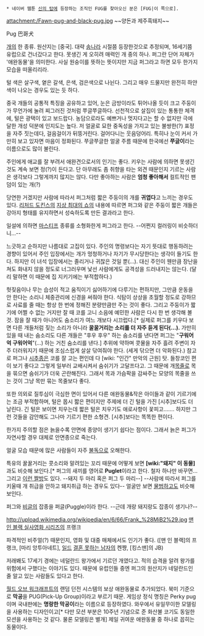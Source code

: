  * 네이버 웹툰 [[신의 탑]]에 등장하는 조직인 FUG를 찾아오신 분은 [FUG|이 쪽으로].

attachment:/Fawn-pug-and-black-pug.jpg
~~양돈과 제주흑돼지~~

Pug 
巴哥犬

[[개]]의 한 종류. 원산지는 [중국]. 대략 [[송나라]] 시절쯤 등장한것으로 추정되며, 16세기쯤 유럽으로 건너갔다고 한다. 못생긴 게 오히려 매력인 개 중의 하나. 퍼그란 단어 자체가 '애완동물'을 의미한다. 사실 원숭이를 뜻하는 뜻이지만 지금 퍼그라고 하면 모두 한가지 모습을 떠올리리라.

털 색은 살구색, 옅은 갈색, 은색, 검은색으로 나뉜다. 그리고 매우 드물지만 완전히 하얀 색이 나오는 경우도 있는 듯 하다.

중국 개들의 공통적 특징을 공유하고 있어, 눈은 금방이라도 튀어나올 듯이 크고 주둥이가 무언가에 눌려 찌그러진 것처럼 쭈글쭈글하다. 선천적으로 살집이 있는 통통한 체격에, 털은 광택이 있고 보드랍다. 농담으로라도 예쁘거나 멋지다고는 할 수 없지만 극에 달한 개성 덕분에 인지도는 높다. 저 얼굴로 묘한 중독성을 가지고 있는 불쌍한(?) 표정을 자주 짓는데다, 걸음걸이가 뒤뚱거린다. 걸어다니는 웃음덩어리. 특히나 눈이 커서 가만히 보고 있자면 마음이 정화된다. 쭈글쭈글한 얼굴 주름 때문에 한국에선 '''쭈글이'''라는 이름으로도 많이 불린다.

주인에게 애교를 잘 부려서 애완견으로서의 인기는 좋다. 키우는 사람에 의하면 못생긴 것도 계속 보면 정(?)이 든다고. 단 아무래도 좀 취향을 타는 외견 때문인지 기르는 사람은 생각보다 그렇게까지 많지는 않다. 다만 좋아하는 사람은 '''엄청 좋아해서''' 컬트적인 팬덤이 있는 개(?)

당연한 거겠지만 사람에 따라서 퍼그처럼 짧은 주둥이의 개를 '''귀엽다'''고 느끼는 경우도 있다. [[리처드 도킨스]]의 [[지상 최대의 쇼]]의 내용에 따르면 퍼그와 같은 주둥이 짧은 개들은 강아지 형태를 유지하면서 성숙하도록 만든 결과라고 한다.

일설에 의하면 [[마스티프]] 종류를 소형화한게 퍼그라고 한다. --어쩐지 컬러링이 비슷하더니...--

느긋하고 순하지만 나름대로 고집이 있다. 주인의 명령보다는 자기 뜻대로 행동하려는 경향이 있어서 주인 입장에서는 개가 멍청하거나 자기가 무시당한다는 생각이 들기도 한다. 하지만 이 녀석 입장에서는 졸리거나 귀찮은 것일 뿐(…). 대신 주인이 웬만큼 장난을 쳐도 화내지 않을 정도로 너그러우며 낯선 사람에게도 공격성을 드러내지는 않는다. (달리 말하면 이 때문에 집 지키기에는 부적합하다.)

헛짖음이나 무는 습성이 적고 움직이기 싫어하기에 다루기는 편하지만, 그만큼 운동을 안 한다는 소리니 체중관리에 신경을 써줘야 한다. 식탐이 상상을 초월할 정도로 강하므로 사료를 줄 때는 항상 한 번에 정해진 분량만큼만 주는 것이 좋다. 그리고 주둥이가 짧기에 어쩔 수 없는 거지만 잘 때 코를 고니 소음에 예민한 사람은 다시 한 번 생각해 볼 것. 잠을 잘 때가 아니어도 숨소리가 여느 개보다 시끄럽다.[* 실제로 퍼그를 키우다 보면 다른 개들처럼 짖는 소리가 아니라 '''꿀꿀거리는 소리를 더 자주 듣게 된다(…).''' 가만히 있을 때 내는 숨소리도 다른 개들은 "후우 후우" 하는 숨소리를 낸다면 퍼그는 "'''구워어억 구워어억'''"(…) 하는 거친 숨소리를 낸다.] 추위에 약하며 콧물을 자주 흘려 주변이 자주 더러워지기 때문에 조심스럽게 살살 닦여줘야 한다. (세게 닦으면 더 악화된다.) 참고로 퍼그나 [[시추]]종은 코를 잘 고는 편인데 다 [wiki: "인간" 만악의 근원] 탓. 들창코인 편이 보기 좋다고 그렇게 일부러 교배시켜서 숨쉬기가 고달프다고. 그 때문에 개[[목줄]]로 목을 묶으면 숨쉬기가 더욱 곤란해진다. 그래서 목과 가슴팍을 감싸주는 모양의 목줄을 쓰는 것이 그냥 목만 묶는 목줄보다 좋다.

또한 의외로 질투심이 극심한 면이 있어서 다른 애완동물&작은 아이들과 같이 기르기에는 조금 부적합하며, 털은 몹시 짧은 편이지만 주제에 더 긴 털을 가진 [시추]보다도 더 날린다. 긴 털은 보이면 치우는데 짧은 털은 치우기도 애로사항이 꽃피고……. 하지만 그런 것들을 감안해도 그나마 기르기 편한 소형견. [시추]보다는 똑똑한 편이다.

한가지 주의할 점은 늙을수록 안면에 종양이 생기기 쉽다는 점이다. 그래서 늙은 퍼그가 자연사할 경우 대체로 안면종으로 죽는다.

얼굴 모습 때문에 많은 사람들이 자주 [[불독]]으로 오해한다.

특유의 꿀꿀거리는 콧소리와 말려있는 꼬리 때문에 어떻게 보면 '''[wiki:"돼지" 이 동물]'''과도 비슷해 보인다.[* 퍼그의 새끼를 영어로 '''Puglet'''이라고 한다. 철자 하나만 바꾸면... 그리고 [http://images.icanhascheezburger.com/completestore/2009/3/15/128816388530544504.jpg 이런 짤방]도 있다. --돼지 두 마리 혹은 퍼그 두 마리--] --사람에 따라서 퍼그를 키울때 개 취급을 안하고 돼지취급 하는 경우도 있다-- 얼굴만 보면 [[물범]]하고도 비슷해 보인다.

퍼그와 [[비글]]의 잡종을 퍼글(Puggle)이라 한다. --근데 개랑 돼지랑도 잡종이 생기나?--

http://upload.wikimedia.org/wikipedia/en/6/66/Frank_%28MiB2%29.jpg
[[맨 인 블랙 실사영화 시리즈]]의 프랭크

파격적인 비주얼(?) 때문인지, 영화 및 대중 매체에서도 인기가 좋다. ([맨 인 블랙]의 프랭크, [마리 앙투아네트], [[일드]] [[결혼 못하는 남자]]의 켄쨩, [킹스맨]의 JB)

저래봬도 17세기 경에는 네덜란드 왕가에서 기르던 개였다고. 적의 습격을 알려 왕가를 위험에서 구했다는 이야기도 있다. 때문에 유럽인들 중엔 퍼그의 원산지가 네덜란드인 줄 알고 있는 사람들도 있다고 한다.

[[월드 오브 워크래프트]]의 랜덤 던전 시스템의 보상 애완동물로 추가되었다. 북미 기준으로 '''막공'''을 PUG(Pick-Up Group)이라고 부르기 때문. 게임상 정식 명칭은 Perky pug이며 국내판에는 '''명랑한 막공이'''라는 이름으로 등장하였다. 와우에서 유일무이한 모델링을 사용하는 디자인이고[* 다만 모션 부분은 10주년 기념으로 준 화산불 코기도 동일한 모션을 사용하는 것 같다. 물론 모델링은 별개] 제일 귀여운 애완동물 중 하나로 꼽히는 동물이다.
